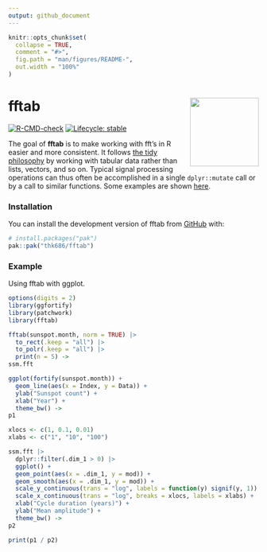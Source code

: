 ```yaml
---
output: github_document
---
```


<!-- README.md is generated from README.Rmd. Please edit that file -->

```r
knitr::opts_chunk$set(
  collapse = TRUE,
  comment = "#>",
  fig.path = "man/figures/README-",
  out.width = "100%"
)
```

# fftab <a href="https://github.com/thk686/fftab"><img src="man/figures/logo.png" align="right" height="138" /></a>

<!-- badges: start -->
[![R-CMD-check](https://github.com/thk686/fftab/actions/workflows/R-CMD-check.yaml/badge.svg)](https://github.com/thk686/fftab/actions/workflows/R-CMD-check.yaml)
[![Lifecycle: stable](https://img.shields.io/badge/lifecycle-stable-brightgreen.svg)](https://lifecycle.r-lib.org/articles/stages.html#stable)
<!-- badges: end -->

<!--
[![CRAN status](https://www.r-pkg.org/badges/version/fftab)](https://CRAN.R-project.org/package=fftab)
[![Codecov test coverage](https://codecov.io/gh/thk686/fftab/graph/badge.svg)](https://app.codecov.io/gh/thk686/fftab)
-->

The goal of **fftab** is to make working with fft’s in R easier and more
consistent. It follows [the tidy philosophy](https://www.tidyverse.org/) by
working with tabular data rather than lists, vectors, and so on. Typical
signal processing operations can thus often be accomplished in a single
`dplyr::mutate` call or by a call to similar functions. Some examples are
shown [here](https://thk686.github.io/fftab/articles/fftab.html).

### Installation

You can install the development version of fftab from
[GitHub](https://github.com/) with:

``` r
# install.packages("pak")
pak::pak("thk686/fftab")
```

### Example

Using fftab with ggplot.

```r
options(digits = 2)
library(ggfortify)
library(patchwork)
library(fftab)
```

```r
fftab(sunspot.month, norm = TRUE) |>
  to_rect(.keep = "all") |>
  to_polr(.keep = "all") |>
  print(n = 5) ->
ssm.fft
```

```r
ggplot(fortify(sunspot.month)) +
  geom_line(aes(x = Index, y = Data)) +
  ylab("Sunspot count") +
  xlab("Year") +
  theme_bw() ->
p1

xlocs <- c(1, 0.1, 0.01)
xlabs <- c("1", "10", "100")

ssm.fft |>
  dplyr::filter(.dim_1 > 0) |>
  ggplot() +
  geom_point(aes(x = .dim_1, y = mod)) +
  geom_smooth(aes(x = .dim_1, y = mod)) +
  scale_y_continuous(trans = "log", labels = function(y) signif(y, 1)) +
  scale_x_continuous(trans = "log", breaks = xlocs, labels = xlabs) +
  xlab("Cycle duration (years)") +
  ylab("Mean amplitude") +
  theme_bw() ->
p2

print(p1 / p2)
```


